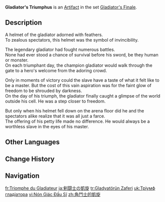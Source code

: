 {{Artifact Infobox
|image = Item Gladiator's Triumphus.png
|set   = Gladiator's Finale
|piece = Circlet of Logos
}}
{{Description|The helmet of a legendary gladiator from ancient times, who would proudly stretch out his bloodied arms to welcome the thunderous applause of his audience.}}
'''Gladiator's Triumphus''' is an [[Artifact]] in the set [[Gladiator's Finale]].

==Description==
A helmet of the gladiator adorned with feathers.<br>To zealous spectators, this helmet was the symbol of invincibility.

The legendary gladiator had fought numerous battles.<br>None had ever stood a chance of survival before his sword, be they human or monster.<br>On each triumphant day, the champion gladiator would walk through the gate to a hero's welcome from the adoring crowd.

Only in moments of victory could the slave have a taste of what it felt like to be a master. But the cost of this vain aspiration was for the faint glow of freedom to be shrouded by darkness.<br>On the day of his triumph, the gladiator finally caught a glimpse of the world outside his cell. He was a step closer to freedom.

But only when his helmet fell down on the arena floor did he and the spectators alike realize that it was all just a farce.<br>The offering of his petty life made no difference. He would always be a worthless slave in the eyes of his master.

==Other Languages==
{{Other Languages
|en       = Gladiator's Triumphus
|zhs      = 角斗士的凯旋
|zhs_rm   = Jiǎodòushì de Kǎixuán
|zht      = 角鬥士的凱旋
|zht_rm   = Jiǎodòushì de Kǎixuán
|zh_tl    = Gladiator's Triumphant Return
|ja       = 剣闘士の凱旋
|ja_rm    = Keitoushi no Gaisen
|ja_tl    = Gladiator's Triumphant Return
|ko       = 검투사의 개선
|ko_rm    = Geomtusa-ui Gaeseon
|ko_tl    = Gladiator's Triumphant Return
|es       = Triunfo del Gladiador
|es_tl    = Triumph of the Gladiator
|fr       = Triomphe du Gladiateur
|fr_tl    = Triumph of the Gladiator
|ru       = Триумф гладиатора
|ru_tl    = Gladiator's Triumph
|th       = Gladiator's Triumphus
|vi       = Nón Giác Đấu Sĩ
|vi_tl    = Gladiator's Hat
|de       = Triumph des Gladiators
|de_tl    = Triumph of the Gladiator
|id       = Gladiator's Triumph
|pt       = Triunfo do Gladiador
|pt_tl    = 
|tr       = Gladyatörün Zaferi
|tr_tl    = The Gladiator's Triumph
|it       = Trionfo del gladiatore
|it_tl    = Triumph of the Gladiator
}}

==Change History==
{{Change History|1.0}}

==Navigation==
{{Artifact Set Navbox|Gladiator's Finale}}

[[fr:Triomphe du Gladiateur]]
[[ja:剣闘士の凱旋]]
[[tr:Gladyatörün Zaferi]]
[[uk:Тріумф гладіатора]]
[[vi:Nón Giác Đấu Sĩ]]
[[zh:角鬥士的凱旋]]